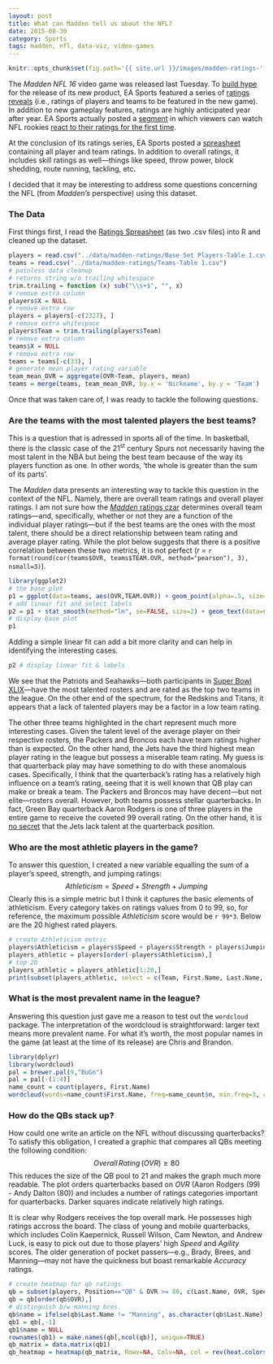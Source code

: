 ```yaml
---
layout: post
title: What can Madden tell us about the NFL?
date: 2015-08-30
category: Sports
tags: madden, nfl, data-viz, video-games
---
```


```r
knitr::opts_chunk$set(fig.path='{{ site.url }}/images/madden-ratings-', message = FALSE, warning=FALSE)
```

The *Madden NFL 16* video game was released last Tuesday. To [build hype](https://www.easports.com/madden-nfl/player-ratings) for the release of its new product, EA Sports featured a series of [ratings reveals](https://www.easports.com/madden-nfl/player-ratings) (i.e., ratings of players and teams to be featured in the new game). In addition to new gameplay features, ratings are highly anticipated year after year. EA Sports actually posted a [segment](https://www.youtube.com/watch?v=DAlCsvugCvE) in which  viewers can watch NFL rookies [react to their ratings for the first time](https://www.youtube.com/watch?v=DAlCsvugCvE). 

At the conclusion of its ratings series, EA Sports posted a [spreasheet](https://www.easports.com/madden-nfl/news/2015/player-ratings) containing all player and team ratings. In addition to overall ratings, it includes skill ratings as well&mdash;things like speed, throw power, block shedding, route running, tackling, etc.

I decided that it may be interesting to address some questions concerning the NFL (from *Madden's* perspective) using this dataset.

### The Data

First things first, I read the [Ratings Spreasheet](https://www.easports.com/madden-nfl/news/2015/player-ratings) (as two .csv files) into R and cleaned up the dataset.

```r
players = read.csv("../data/madden-ratings/Base Set Players-Table 1.csv")
teams = read.csv("../data/madden-ratings/Teams-Table 1.csv")
# painless data cleanup
# returns string w/o trailing whitespace
trim.trailing = function (x) sub("\\s+$", "", x)
# remove extra column
players$X = NULL
# remove extra row
players = players[-c(2327), ]
# remove extra whitespace
players$Team = trim.trailing(players$Team)
# remove extra column
teams$X = NULL
# remove extra row
teams = teams[-c(33), ]
# generate mean player rating variable
team_mean_OVR = aggregate(OVR~Team, players, mean)
teams = merge(teams, team_mean_OVR, by.x = 'Nickname', by.y = 'Team')
```

Once that was taken care of, I was ready to tackle the following questions.

### Are the teams with the most talented players the best teams?

This is a question that is adressed in sports all of the time. In basketball, there is the classic case of the 21<sup>st</sup> century Spurs not necessarily having the most talent in the NBA but being the best team because of the way its players function as one. In other words, 'the whole is greater than the sum of its parts'.

The *Madden* data presents an interesting way to tackle this question in the context of the NFL. Namely, there are overall team ratings and overall player ratings. I am not sure how the [*Madden* ratings czar](http://fivethirtyeight.com/features/madden/#) determines overall team ratings&mdash;and, specifically, whether or not they are a function of the individual player ratings&mdash;but if the best teams are the ones with the most talent, there should be a direct relationship between team rating and average player rating. While the plot below suggests that there is a positive correlation between these two metrics, it is not perfect ($r$ = `r format(round(cor(teams$OVR, teams$TEAM.OVR, method="pearson"), 3), nsmall=3)`). 

```r
library(ggplot2)
# the base plot
p1 = ggplot(data=teams, aes(OVR,TEAM.OVR)) + geom_point(alpha=.5, size=4) + xlab("Mean Player Rating") + ylab("Team Rating") + theme_bw()
# add linear fit and select labels 
p2 = p1 + stat_smooth(method="lm", se=FALSE, size=2) + geom_text(data=subset(teams, Nickname == "Jets" | Nickname == "Patriots" | Nickname == "Seahawks" | Nickname == "Redskins" | Nickname == "Titans" | Nickname == "Packers" | Nickname == "Broncos"), aes(OVR,TEAM.OVR,label=Nickname), hjust=.5, vjust=1, angle=35) + xlim(min(teams$OVR)-.25, max(teams$OVR)+.25) + ylim(min(teams$TEAM.OVR)-2, max(teams$TEAM.OVR)+2)
# display base plot
p1 
```

Adding a simple linear fit can add a bit more clarity and can help in identifying the interesting cases.

```r
p2 # display linear fit & labels
```

We see that the Patriots and Seahawks&mdash;both participants in [Super Bowl XLIX](https://en.wikipedia.org/wiki/Super_Bowl_XLIX)&mdash;have the most talented rosters and are rated as the top two teams in the league. On the other end of the spectrum, for the Redskins and Titans, it appears that a lack of talented players may be a factor in a low team rating. 

The other three teams highlighted in the chart represent much more interesting cases. Given the talent level of the average player on their respective rosters, the Packers and Broncos each have team ratings higher than is expected. On the other hand, the Jets have the third highest mean player rating in the league but possess a miserable team rating. My guess is that quarterback play may have something to do with these anomalous cases. Specifically, I think that the quarterback's rating has a relatively high influence on a team's rating, seeing that it is well known that QB play can make or break a team. The Packers and Broncos may have decent&mdash;but not elite&mdash;rosters overall. However, both teams possess stellar quarterbacks. In fact, Green Bay quarterback Aaron Rodgers is one of three players in the entire game to receive the coveted 99 overall rating. On the other hand, it is [no secret](http://espn.go.com/new-york/nfl/story/_/id/13528542/new-york-jets-sign-josh-johnson-quarterback-insurance) that the Jets lack talent at the quarterback position. 

### Who are the most athletic players in the game?

To answer this question, I created a new variable equalling the sum of a player's speed, strength, and jumping ratings:
$$Athleticism = Speed + Strength + Jumping$$
Clearly this is a simple metric but I think it captures the basic elements of athleticism. 
Every category takes on ratings values from 0 to 99, so, for reference, the maximum possible $Athleticism$ score would be `r 99*3`. Below are the 20 highest rated players. 


```r
# create Athleticism metric
players$Athleticism = players$Speed + players$Strength + players$Jumping
players_athletic = players[order(-players$Athleticism),]
# top 20
players_athletic = players_athletic[1:20,]
print(subset(players_athletic, select = c(Team, First.Name, Last.Name, Position, Athleticism)), row.names = FALSE)
```


### What is the most prevalent name in the league?

Answering this question just gave me a reason to test out the ``wordcloud`` package. The interpretation of the wordcloud is straightforward: larger text means more prevalent name. For what it's worth, the most popular names in the game (at least at the time of its release) are Chris and Brandon.


```r
library(dplyr)
library(wordcloud)
pal = brewer.pal(9,"BuGn")
pal = pal[-(1:4)]
name_count = count(players, First.Name)
wordcloud(words=name_count$First.Name, freq=name_count$n, min.freq=3, colors=pal)
```

### How do the QBs stack up?

How could one write an article on the NFL without discussing quarterbacks? To satisfy this obligation, I created a graphic that compares all QBs meeting the following condition:
$$Overall \, Rating \, (OVR) \ge 80$$
This reduces the size of the QB pool to 21 and makes the graph much more readable. The plot orders quarterbacks based on $OVR$ (Aaron Rodgers (99) - Andy Dalton (80)) and includes a number of ratings categories important for quarterbacks. Darker squares indicate relatively high ratings.

It is clear why Rodgers receives the top overall mark. He possesses high ratings accross the board. The class of young and mobile quarterbacks, which includes Colin Kaepernick, Russell Wilson, Cam Newton, and Andrew Luck, is easy to pick out due to those players' high $Speed$ and $Agility$ scores. The older generation of pocket passers&mdash;e.g., Brady, Brees, and Manning&mdash;may not have the quickness but boast remarkable $Accuracy$ ratings.

```r
# create heatmap for qb ratings
qb = subset(players, Position=="QB" & OVR >= 80, c(Last.Name, OVR, Speed, Acceleration, Strength, Agility, Awareness, Throw.Power, Throw.Accuracy.Short, Throw.Accuracy.Mid, Throw.Accuracy.Deep, Jumping, Stamina, Toughness, Trucking, Elusiveness))
qb = qb[order(qb$OVR),]
# distinguish b/w manning bros.
qb$name = ifelse(qb$Last.Name != "Manning", as.character(qb$Last.Name), ifelse(qb$OVR == 92, "P.Manning", "E.Manning"))
qb1 = qb[,-1]
qb1$name = NULL
rownames(qb1) = make.names(qb[,ncol(qb)], unique=TRUE)
qb_matrix = data.matrix(qb1)
qb_heatmap = heatmap(qb_matrix, Rowv=NA, Colv=NA, col = rev(heat.colors(256)), scale="column", margins=c(10,10))
```



